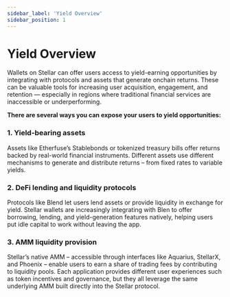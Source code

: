 ```yaml
---
sidebar_label: 'Yield Overview'
sidebar_position: 1
---
```


# Yield Overview

Wallets on Stellar can offer users access to yield-earning opportunities by integrating with protocols and assets that generate onchain returns. These can be valuable tools for increasing user acquisition, engagement, and retention  — especially in regions where traditional financial services are inaccessible or underperforming. 

**There are several ways you can expose your users to yield opportunities:**

### 1. Yield-bearing assets
 Assets like Etherfuse’s Stablebonds or tokenized treasury bills offer returns backed by real-world financial instruments. Different assets use different mechanisms to generate and distribute returns – from fixed rates to variable yields. 


### 2. DeFi lending and liquidity protocols
 Protocols like Blend let users lend assets or provide liquidity in exchange for yield. Stellar wallets are increasingly integrating with Blen to offer borrowing, lending, and yield-generation features natively, helping users put idle capital to work without leaving the app. 


### 3. AMM liquidity provision
 Stellar’s native AMM – accessible through interfaces like Aquarius, StellarX, and Phoenix – enable users to earn a share of trading fees by contributing to liquidity pools. Each application provides different user experiences such as token incentives and governance, but they all leverage the same underlying AMM built directly into the Stellar protocol. 
